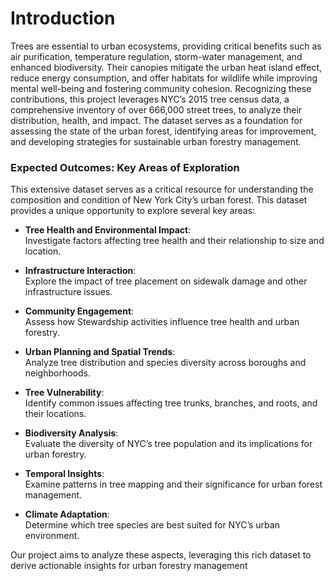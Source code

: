 # Introduction

Trees are essential to urban ecosystems, providing critical benefits such as air purification, temperature regulation, storm-water management, and enhanced biodiversity. Their canopies mitigate the urban heat island effect, reduce energy consumption, and offer habitats for wildlife while improving mental well-being and fostering community cohesion. Recognizing these contributions, this project leverages NYC’s 2015 tree census data, a comprehensive inventory of over 666,000 street trees, to analyze their distribution, health, and impact. The dataset serves as a foundation for assessing the state of the urban forest, identifying areas for improvement, and developing strategies for sustainable urban forestry management.

### Expected Outcomes: Key Areas of Exploration  {.unnumbered}
 
This extensive dataset serves as a critical resource for understanding the composition and condition of New York City's urban forest. This dataset provides a unique opportunity to explore several key areas:

- **Tree Health and Environmental Impact**:  
  Investigate factors affecting tree health and their relationship to size and location.  

- **Infrastructure Interaction**:  
  Explore the impact of tree placement on sidewalk damage and other infrastructure issues.  

- **Community Engagement**:  
  Assess how Stewardship activities influence tree health and urban forestry.  

- **Urban Planning and Spatial Trends**:  
  Analyze tree distribution and species diversity across boroughs and neighborhoods.  

- **Tree Vulnerability**:  
  Identify common issues affecting tree trunks, branches, and roots, and their locations.  

- **Biodiversity Analysis**:  
  Evaluate the diversity of NYC’s tree population and its implications for urban forestry.  

- **Temporal Insights**:  
  Examine patterns in tree mapping and their significance for urban forest management.  

- **Climate Adaptation**:  
  Determine which tree species are best suited for NYC’s urban environment.  
  
Our project aims to analyze these aspects, leveraging this rich dataset to derive actionable insights for urban forestry management